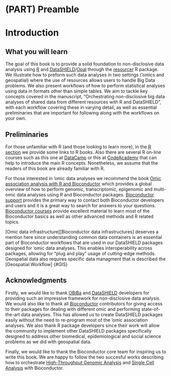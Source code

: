 # (PART) Preamble {-}

# Introduction

## What you will learn


The goal of this book is to provide a solid foundation to non-disclosive data analysis using [R](https://www.r-project.org/) and [DataSHIELD](http://www.datashield.ac.uk/)/[Opal](https://www.obiba.org/pages/products/opal/) through the [resourcer](https://github.com/obiba/resourcer) R package. We illustrate how to preform such data analyses in two settings ('omics and geospatial) where the use of resources allows users to handle Big Data problems. We also present workflows of how to perform statistical analyses using data in formats other than simple tables. We aim to tackle key concepts covered in the manuscript, “Orchestrating non-disclosive big data analyses of shared data from different resources with R and DataSHIELD”, with each workflow covering these in varying detail, as well as essential preliminaries that are important for following along with the workflows on your own.


## Preliminaries

For those unfamiliar with R (and those looking to learn more), in the [R section](#R) we provide some links to R books. Also there are several R on-line courses such as this one at [DataCamp](https://www.datacamp.com/courses/free-introduction-to-r) or this at [CodeAcademy](https://www.codecademy.com/learn/learn-r) that can help to introduce the main R concepts. Nonetheless, we assume that the readers of this book are already familiar with R.

For those interested in 'omic data analyses we recommend the book [Omic association analysis with R and Bioconductor](https://www.routledge.com/Omic-Association-Studies-with-R-and-Bioconductor/Gonzalez-Caceres/p/book/9781138340565?utm_source=crcpress.com&utm_medium=referral) which provides a global overview of how to perform genomic, transcriptomic, epigenomic and multi-omic data analyses using R and Bioconductor packages. [Bioconductor support](https://bioconductor.org/help/support/) provides the primary way to contact both Bioconductor developers and users and it is a great way to search for answers to your questions. [Bioconductor courses](https://bioconductor.org/help/course-materials/) provide excellent material to learn most of the Bioconductor basics as well as other advanced methods and R related topics. 

[Omic data infrastructure][Bioconductor data infrastructures] deserves a mention here since understanding common data containers is an essential part of Bioconductor workflows that are used in our DataSHIELD packages designed for 'omic data analyses. This enables interoperability across packages, allowing for “plug and play” usage of cutting-edge methods. Geospatial data also requires specific data managment that is described the [Geospatial Workflow] {#GIS}


## Acknowledgments

Firstly, we would like to thank [OBiBa](https://www.obiba.org/) and [DataSHIELD](http://www.datashield.ac.uk/) developers for providing such an impressive framework for non-disclosive data analysis. We would also like to thank all [Bioconductor](http://bioconductor.org/) contributors for giving access to their packages for dealing with different omic and performing state-of-the-art data analyses. This has allowed us to create DataSHIELD packages easily without the need to re-program most of the 'omic association analyses. We also thank R package developers since their work will allow the community to implement other DataSHIELD packages specifically designed to address other biomedical, epidemiological and social science problems as we did with geospatial data. 


Finally, we would like to thank the Bioconductor core team for inspiring us to write this book. We are happy to follow the two succesful works describing how to orchestrate [High-Throughput Genomic Analysis](https://pubmed.ncbi.nlm.nih.gov/25633503/) and [Single Cell Analysis](https://pubmed.ncbi.nlm.nih.gov/31792435/) with Bioconductor. 

